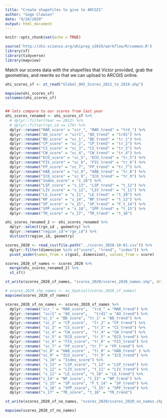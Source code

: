 ```yaml
---
title: "Create shapefiles to give to ARCGIS"
author: "Gage Clawson"
date: "9/28/2020"
output: html_document
---
```


```r
knitr::opts_chunk$set(echo = TRUE)

source('http://ohi-science.org/ohiprep_v2019/workflow/R/common.R')
library(sf)
library(tidyverse)
library(mapview)

```

Match our scores data with the shapefiles that Victor provided, grab the geometries, and rewrite so that we can upload to ARCGIS online.
```r
ohi_scores_sf <- st_read("Global_OHI_Scores_2012_to_2019.shp")

mapview(ohi_scores_sf)
colnames(ohi_scores_sf)


## lets compare to our scores from last year 
ohi_scores_renamed <- ohi_scores_sf %>%
  # dplyr::filter(Year == 2012) %>%
  # dplyr::filter(rgn_id == 174) %>%
  dplyr::rename("MAR_score" = "scr_", "MAR_trend" = "trd_") %>%
  dplyr::rename("AO_score" = "scr1", "AO_trend" = "trd1") %>%
  dplyr::rename("BD_score" = "sc_1", "BD_trend" = "tr_1") %>%
  dplyr::rename("CP_score" = "sc_2", "CP_trend" = "tr_2") %>%
  dplyr::rename("CS_score" = "sc_3", "CS_trend" = "tr_3") %>%
  dplyr::rename("CW_score" = "sc_4", "CW_trend" = "tr_4") %>%
  dplyr::rename("ECO_score" = "sc_5", "ECO_trend" = "tr_5") %>%
  dplyr::rename("FIS_score" = "sc_6", "FIS_trend" = "tr_6") %>%
  dplyr::rename("FP_score" = "sc_7", "FP_trend" = "tr_7") %>%
  dplyr::rename("HAB_score" = "sc_8", "HAB_trend" = "tr_8") %>%
  dplyr::rename("ICO_score" = "sc_9", "ICO_trend" = "tr_9") %>%
  dplyr::rename("Index_score" = "s_10") %>%
  dplyr::rename("LSP_score" = "s_13", "LSP_trend" = "t_12") %>%
  dplyr::rename("LIV_score" = "s_12", "LIV_trend" = "t_11") %>%
  dplyr::rename("LE_score" = "s_11", "LE_trend" = "t_10") %>%
  dplyr::rename("NP_score" = "s_14", "NP_trend" = "t_13") %>%
  dplyr::rename("SP_score" = "s_15", "SP_trend" = "F_t_14") %>%
  dplyr::rename("SPP_score" = "s_16", "SPP_trend" = "t_15") %>%
  dplyr::rename("TR_score" = "s_17", "TR_trend" = "t_16") 

ohi_scores_renamed_2 <- ohi_scores_renamed %>%
  dplyr::select(rgn_id , geometry) %>%
  dplyr::rename("region_id"="rgn_id") %>%
  distinct(region_id, geometry)

```

```r
scores_2020 <- read_csv(file.path("../scores_2020-10-01.csv")) %>%
  dplyr::filter(dimension %in% c("score", "trend", "index")) %>%
  pivot_wider(names_from = c(goal, dimension), values_from = score)

scores_2020_sf_names <- scores_2020 %>%
  merge(ohi_scores_renamed_2) %>%
  st_sf() 

st_write(scores_2020_sf_names, "scores_2020/scores_2020_names.shp", driver="ESRI Shapefile")

# scores_2020_shp_names <- as_Spatial(scores_2020_sf_names)
mapview(scores_2020_sf_names)

scores_2020_sf_no_names <- scores_2020_sf_names %>%
  dplyr::rename("scr_" = "MAR_score",  "trd_" = "MAR_trend") %>%
  dplyr::rename( "scr1" = "AO_score",   "trd1" = "AO_trend") %>%
  dplyr::rename("sc_1" = "BD_score", "tr_1" = "BD_trend") %>%
  dplyr::rename( "sc_2" = "CP_score",  "tr_2" = "CP_trend") %>%
  dplyr::rename( "sc_3" = "CS_score" , "tr_3" = "CS_trend") %>%
  dplyr::rename( "sc_4" = "CW_score",  "tr_4" = "CW_trend") %>%
  dplyr::rename( "sc_5" = "ECO_score", "tr_5" = "ECO_trend") %>%
  dplyr::rename( "sc_6" = "FIS_score", "tr_6" = "FIS_trend") %>%
  dplyr::rename( "sc_7" = "FP_score", "tr_7" = "FP_trend") %>%
  dplyr::rename("sc_8" = "HAB_score" , "tr_8" = "HAB_trend" ) %>%
  dplyr::rename("sc_9" = "ICO_score",  "tr_9" = "ICO_trend") %>%
  dplyr::rename( "s_10" = "Index_score") %>%
  dplyr::rename( "s_13" = "LSP_score", "t_12" = "LSP_trend") %>%
  dplyr::rename( "s_12" = "LIV_score", "t_11" = "LIV_trend") %>%
  dplyr::rename( "s_11" = "LE_score", "t_10" = "LE_trend") %>%
  dplyr::rename("s_14" = "NP_score", "t_13" = "NP_trend") %>%
  dplyr::rename( "s_15" = "SP_score", "F_t_14" = "SP_trend") %>%
  dplyr::rename( "s_16" = "SPP_score", "t_15" = "SPP_trend") %>%
  dplyr::rename("s_17" = "TR_score", "t_16" = "TR_trend")

st_write(scores_2020_sf_no_names, "scores_2020/scores_2020_no_names.shp", driver="ESRI Shapefile")

mapview(scores_2020_sf_no_names)
```


